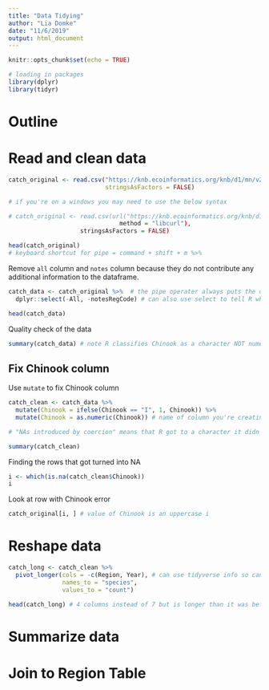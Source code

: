 ```yaml
---
title: "Data Tidying"
author: "Lia Domke"
date: "11/6/2019"
output: html_document
---
```


```r
knitr::opts_chunk$set(echo = TRUE)
```

```r
# loading in packages
library(dplyr)
library(tidyr)
```

# Outline

# Read and clean data
```r
catch_original <- read.csv("https://knb.ecoinformatics.org/knb/d1/mn/v2/object/df35b.302.1", 
                           stringsAsFactors = FALSE)

# if you're on a windows you may need to use the below syntax

# catch_original <- read.csv(url("https://knb.ecoinformatics.org/knb/d1/mn/v2/object/df35b.302.1", 
                               method = "libcurl"),
                    stringsAsFactors = FALSE)

head(catch_original)
# keyboard shortcut for pipe = command + shift + m %>% 
```

Remove `all` column and `notes` column because they do not contribute any additional information to the dataframe. 
```r
catch_data <- catch_original %>%  # the pipe operater always puts the original df into the first argument, can specify others
  dplyr::select(-All, -notesRegCode) # can also use select to tell R what columns to keep (w/o -) 

head(catch_data)
```
Quality check of the data
```r
summary(catch_data) # note R classifies Chinook as a character NOT numeric. 
```
## Fix Chinook column

Use `mutate` to fix Chinook column

```r
catch_clean <- catch_data %>% 
  mutate(Chinook = ifelse(Chinook == "I", 1, Chinook)) %>% 
  mutate(Chinook = as.numeric(Chinook)) # name of column you're creating or overwriting is FIRST

# "NAs introduced by coercion" means that R got to a character it didn't know how to turn into a numeric, made it a NA

summary(catch_clean)
```
Finding the rows that got turned into NA
```r
i <- which(is.na(catch_clean$Chinook))
i
```
Look at row with Chinook error
```r
catch_original[i, ] # value of Chinook is an uppercase i 
```

# Reshape data

```r
catch_long <- catch_clean %>% 
  pivot_longer(cols = -c(Region, Year), # can use tidyverse info so can say pivot all BUT
               names_to = "species", 
               values_to = "count") 

head(catch_long) # 4 columns instead of 7 but is longer than it was before
```

# Summarize data

# Join to Region Table